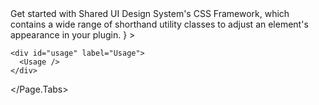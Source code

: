 


<Meta title="SUI/CSS Framework/Overview" />

<Unstyled>
  <Page.Tabs
    title="CSS Framework"
    subtitle={
			<>
				Get started with Shared UI Design System's CSS Framework, which
				contains a wide range of shorthand utility classes to adjust an
				element's appearance in your plugin.
			</>
		}
  >
    <div id="installation" label="Installation">
      <Installation />
    </div>

    <div id="usage" label="Usage">
      <Usage />
    </div>
  </Page.Tabs>
</Unstyled>
